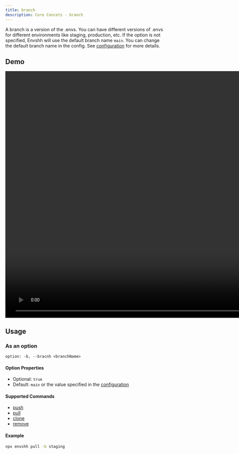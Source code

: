 ```yaml
---
title: branch
description: Core Concets - branch
---
```



A branch is a version of the .envs. You can have different versions of .envs for different environments like staging, production, etc. If the option is not specified, Envshh will use the default branch name `main`. You can change the default branch name in the config. See [configuration](/configuration) for more details.

## Demo

<video width="1478" height="772" controls>
  <source src={branchTutorial} type="video/webm" />
</video>

## Usage

### As an option

`option: -b, --bracnh <branchName>`

#### Option Properties

- Optional: `true`
- Default: `main` or the value specified in the [configuration](/configuration)

#### Supported Commands

- [push](/commands/01-push)
- [pull](/commands/02-pull)
- [clone](/commands/05-clone)
- [remove](/commands/06-remove)

#### Example

```sh
npx envshh pull -b staging
```
